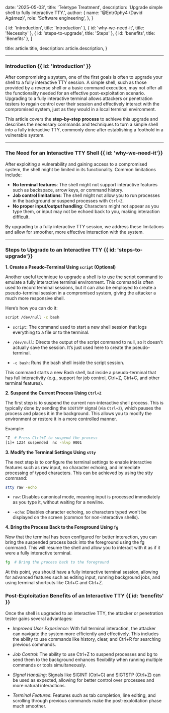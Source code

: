   date: '2025-05-03',
  title: 'Teletype Treatment',
  description: 'Upgrade simple shell to fully interactive TTY.',
  author: {
    name: '@Entr0phy4 (David Agámez)',
    role: 'Software engineering',
  },
}

  { id: 'introduction', title: 'Introduction' },
  { id: 'why-we-need-it', title: 'Necessity' },
  { id: 'steps-to-upgrade', title: 'Steps' },
  { id: 'benefits', title: 'Benefits' },
]

  title: article.title,
  description: article.description,
}

---

### **Introduction** {{ id: 'introduction' }}

After compromising a system, one of the first goals is often to upgrade your shell to a fully interactive TTY session. A simple shell, such as those provided by a reverse shell or a basic command execution, may not offer all the functionality needed for an effective post-exploitation scenario. Upgrading to a fully interactive terminal allows attackers or penetration testers to regain control over their session and effectively interact with the compromised system, just as they would in a local terminal environment.

This article covers the **step-by-step process** to achieve this upgrade and describes the necessary commands and techniques to turn a simple shell into a fully interactive TTY, commonly done after establishing a foothold in a vulnerable system.

---

### **The Need for an Interactive TTY Shell** {{ id: 'why-we-need-it'}}

After exploiting a vulnerability and gaining access to a compromised system, the shell might be limited in its functionality. Common limitations include:

- **No terminal features**: The shell might not support interactive features such as backspace, arrow keys, or command history.
- **Job control limitations**: The shell might not allow you to run processes in the background or suspend processes with `Ctrl+Z`.
- **No proper input/output handling**: Characters might not appear as you type them, or input may not be echoed back to you, making interaction difficult.

By upgrading to a fully interactive TTY session, we address these limitations and allow for smoother, more effective interaction with the system.

---

### **Steps to Upgrade to an Interactive TTY** {{ id: 'steps-to-upgrade'}}

**1. Create a Pseudo-Terminal Using `script` (Optional)**

Another useful technique to upgrade a shell is to use the script command to emulate a fully interactive terminal environment. This command is often used to record terminal sessions, but it can also be employed to create a pseudo-terminal session in a compromised system, giving the attacker a much more responsive shell.

Here’s how you can do it:

```bash
script /dev/null -c bash
```

- `script`: The command used to start a new shell session that logs everything to a file or to the terminal.

- `/dev/null`: Directs the output of the script command to null, so it doesn't actually save the session. It’s just used here to create the pseudo-terminal.

- `-c bash`: Runs the bash shell inside the script session.

This command starts a new Bash shell, but inside a pseudo-terminal that has full interactivity (e.g., support for job control, Ctrl+Z, Ctrl+C, and other terminal features).

**2. Suspend the Current Process Using `Ctrl+Z`**

The first step is to suspend the current non-interactive shell process. This is typically done by sending the `SIGTSTP` signal (via `Ctrl+Z`), which pauses the process and places it in the background. This allows you to modify the environment or restore it in a more controlled manner.

Example:

```bash
^Z  # Press Ctrl+Z to suspend the process
[1]+ 1234 suspended  nc -nlvp 9001
```

**3. Modify the Terminal Settings Using `stty`**

The next step is to configure the terminal settings to enable interactive features such as raw input, no character echoing, and immediate processing of typed characters. This can be achieved by using the stty command:

```bash
stty raw -echo
```

- `raw`: Disables canonical mode, meaning input is processed immediately as you type it, without waiting for a newline.

- `-echo`: Disables character echoing, so characters typed won't be displayed on the screen (common for non-interactive shells).

**4. Bring the Process Back to the Foreground Using `fg`**

Now that the terminal has been configured for better interaction, you can bring the suspended process back into the foreground using the fg command. This will resume the shell and allow you to interact with it as if it were a fully interactive terminal.

```bash
fg  # Bring the process back to the foreground
```

At this point, you should have a fully interactive terminal session, allowing for advanced features such as editing input, running background jobs, and using terminal shortcuts like Ctrl+C and Ctrl+Z.

### Post-Exploitation Benefits of an Interactive TTY {{ id: 'benefits' }}

Once the shell is upgraded to an interactive TTY, the attacker or penetration tester gains several advantages:

- _Improved User Experience_: With full terminal interaction, the attacker can navigate the system more efficiently and effectively. This includes the ability to use commands like history, clear, and Ctrl+R for searching previous commands.

- _Job Control_: The ability to use Ctrl+Z to suspend processes and bg to send them to the background enhances flexibility when running multiple commands or tools simultaneously.

- _Signal Handling_: Signals like SIGINT (Ctrl+C) and SIGTSTP (Ctrl+Z) can be used as expected, allowing for better control over processes and more natural interactions.

- _Terminal Features_: Features such as tab completion, line editing, and scrolling through previous commands make the post-exploitation phase much smoother.
